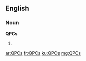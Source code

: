 ==English==

===Noun===
'''QPCs'''

# {{plural of|QPC}}

[[ar:QPCs]]
[[fr:QPCs]]
[[ku:QPCs]]
[[mg:QPCs]]